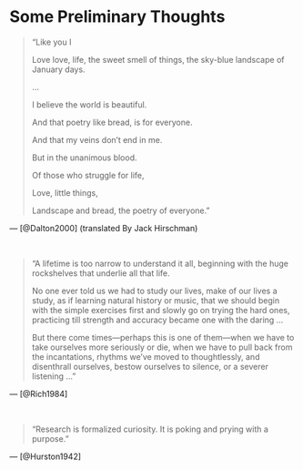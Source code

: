 # Some Preliminary Thoughts {.unnumbered}

> "Like you I 
> 
> Love love, life, the sweet smell of things, the sky-blue landscape of January days.
> 
> ...
> 	
> I believe the world is beautiful.
> 
> And that poetry like bread, is for everyone.
> 	
> And that my veins don’t end in me.
> 
> But in the unanimous blood.
> 
> Of those who struggle for life, 
> 
> Love, little things,
> 
> Landscape and bread, the poetry of everyone."

— [@Dalton2000] (translated By Jack Hirschman) \index{universalism} \index{variation and diversity}

$~$

> "A lifetime is too narrow to understand it all, beginning with the huge rockshelves that underlie all that life.
> 
> No one ever told us we had to study our lives, make of our lives a study, as if learning natural history or music, that we should begin with the simple exercises first and slowly go on trying  the hard ones, practicing till strength and accuracy became one with the daring ...
> 
> But there come times—perhaps this is one of them—when we have to take ourselves more seriously or die, when we have to pull back from the incantations, rhythms we've moved to thoughtlessly, and disenthrall ourselves, bestow ourselves to silence, or a severer listening ..."

— [@Rich1984]

$~$

> "Research is formalized curiosity. It is poking and prying with a purpose."

— [@Hurston1942]


